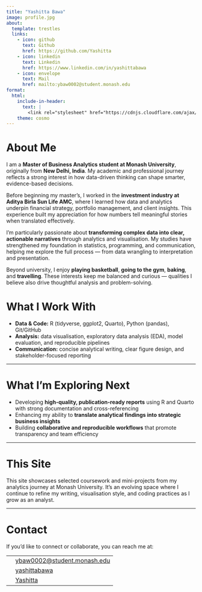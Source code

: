 ```yaml
---
title: "Yashitta Bawa"
image: profile.jpg
about:
  template: trestles
  links:
    - icon: github
      text: Github
      href: https://github.com/Yashitta
    - icon: linkedin
      text: Linkedin
      href: https://www.linkedin.com/in/yashittabawa
    - icon: envelope
      text: Mail
      href: mailto:ybaw0002@student.monash.edu
format:
  html:
    include-in-header:
      text: |
        <link rel="stylesheet" href="https://cdnjs.cloudflare.com/ajax/libs/font-awesome/6.5.0/css/all.min.css">
    theme: cosmo
---
```


# About Me 

I am a **Master of Business Analytics student at Monash University**, originally from **New Delhi, India**. My academic and professional journey reflects a strong interest in how data-driven thinking can shape smarter, evidence-based decisions.  

Before beginning my master’s, I worked in the **investment industry at Aditya Birla Sun Life AMC**, where I learned how data and analytics underpin financial strategy, portfolio management, and client insights. This experience built my appreciation for how numbers tell meaningful stories when translated effectively.  

I’m particularly passionate about **transforming complex data into clear, actionable narratives** through analytics and visualisation. My studies have strengthened my foundation in statistics, programming, and communication, helping me explore the full process — from data wrangling to interpretation and presentation.  

Beyond university, I enjoy **playing basketball**, **going to the gym**, **baking**, and **travelling**. These interests keep me balanced and curious — qualities I believe also drive thoughtful analysis and problem-solving.  

::: {.full-below}
# What I Work With

- **Data & Code:** R (tidyverse, ggplot2, Quarto), Python (pandas), Git/GitHub  
- **Analysis:** data visualisation, exploratory data analysis (EDA), model evaluation, and reproducible pipelines  
- **Communication:** concise analytical writing, clear figure design, and stakeholder-focused reporting  

---

# What I’m Exploring Next

- Developing **high-quality, publication-ready reports** using R and Quarto with strong documentation and cross-referencing  
- Enhancing my ability to **translate analytical findings into strategic business insights**  
- Building **collaborative and reproducible workflows** that promote transparency and team efficiency  

---

# This Site

This site showcases selected coursework and mini-projects from my analytics journey at Monash University. It’s an evolving space where I continue to refine my writing, visualisation style, and coding practices as I grow as an analyst.  

---

# Contact

If you’d like to connect or collaborate, you can reach me at:

<table class="contact-table">
  <tr>
    <td><i class="fa-solid fa-envelope"></i></td>
    <td><a href="mailto:ybaw0002@student.monash.edu">ybaw0002@student.monash.edu</a></td>
  </tr>
  <tr>
    <td><i class="fa-brands fa-linkedin"></i></td>
    <td><a href="https://www.linkedin.com/in/yashittabawa/">yashittabawa</a></td>
  </tr>
  <tr>
    <td><i class="fa-brands fa-github"></i></td>
    <td><a href="https://github.com/YashittaBawa">Yashitta</a></td>
  </tr>
</table>

:::